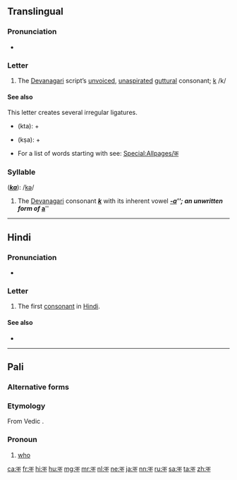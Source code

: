 {{character info/new|image=[[File:Deva-क-order.gif|100px]]}}
{{also|क़}}
==Translingual==

===Pronunciation===
* {{IPA|/kə/|lang=mul}}

===Letter===
{{mul-Deva|ka}} 

# The [[Devanagari]] script’s [[unvoiced]], [[unaspirated]] [[guttural]] consonant; [[k]] /k/

====See also====
This letter creates several irregular ligatures.
* {{l|hi|क्त|sc=Deva}} (kta): {{lang|mul|sc=Deva|क}} + {{l|mul|sc=Deva|त}}
* {{l|hi|क्ष|sc=Deva}} (kṣa): {{lang|mul|sc=Deva|क}} + {{l|mul|sc=Deva|ष}}
* For a list of words starting with {{mul-Deva|k}} see: [[Special:Allpages/क]]

===Syllable===
{{mul-syllable|sc=Deva|क}} ('''''[[ka]]'''''): /[[kǝ]]/
# The [[Devanagari]] consonant {{l|mul|sc=Deva|क}} '''''[[k]]''''' with its inherent vowel '''''[[-a]]'''''; an unwritten form of {{l|mul|sc=Deva|अ}} '''''[[a]]'''''

----

==Hindi==

===Pronunciation===
* {{IPA|/kə/|lang=hi}}

===Letter===
{{head|hi|letter}}

# The first [[consonant]] in [[Hindi]].

====See also====
* {{list:Devanagari script letters/hi}}

----

==Pali==

===Alternative forms===
{{pi-alt|Latn=ka}}

===Etymology===
From Vedic {{etyl|sa|pi}} {{m|sa|कः}}.

===Pronoun===
{{head|pi|pronoun|cat2=interrogative pronouns}}

# {{lb|pi|interrogative}} [[who]]

[[ca:क]]
[[fr:क]]
[[hi:क]]
[[hu:क]]
[[mg:क]]
[[mr:क]]
[[nl:क]]
[[ne:क]]
[[ja:क]]
[[nn:क]]
[[ru:क]]
[[sa:क]]
[[ta:क]]
[[zh:क]]